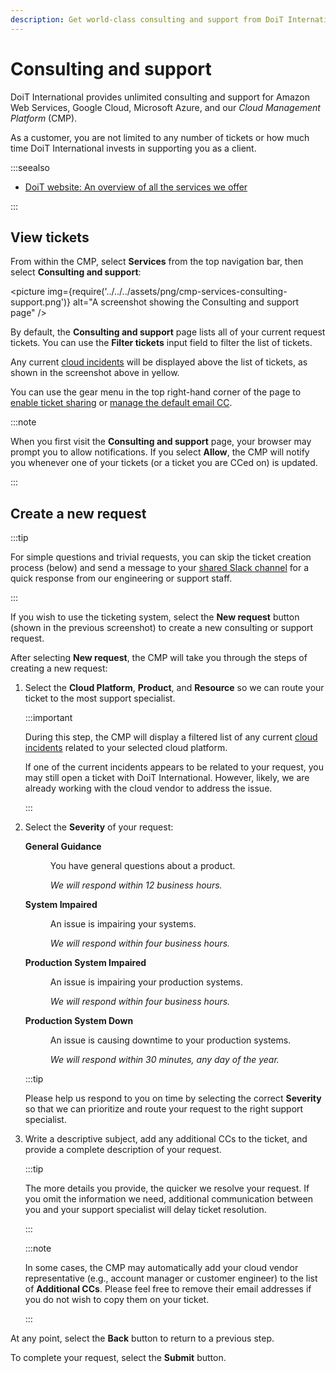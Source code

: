 ```yaml
---
description: Get world-class consulting and support from DoiT International
---
```


# Consulting and support

DoiT International provides unlimited consulting and support for Amazon Web Services, Google Cloud, Microsoft Azure, and our _Cloud Management Platform_ (CMP).

As a customer, you are not limited to any number of tickets or how much time DoiT International invests in supporting you as a client.

:::seealso

- [DoiT website: An overview of all the services we offer](https://www.doit-intl.com/services/)

:::

## View tickets

From within the CMP, select **Services** from the top navigation bar, then select **Consulting and support**:

<picture
  img={require('../../../assets/png/cmp-services-consulting-support.png')}
  alt="A screenshot showing the Consulting and support page"
/>

By default, the **Consulting and support** page lists all of your current request tickets. You can use the **Filter tickets** input field to filter the list of tickets.

Any current [cloud incidents](cloud-incidents.mdx) will be displayed above the list of tickets, as shown in the screenshot above in yellow.

You can use the gear menu in the top right-hand corner of the page to [enable ticket sharing](ticket-sharing.mdx) or [manage the default email CC](manage-default-email-cc.mdx).

:::note

When you first visit the **Consulting and support** page, your browser may prompt you to allow notifications. If you select **Allow**, the CMP will notify you whenever one of your tickets (or a ticket you are CCed on) is updated.

:::

## Create a new request

:::tip

For simple questions and trivial requests, you can skip the ticket creation process (below) and send a message to your [shared Slack channel](shared-slack-channel.mdx) for a quick response from our engineering or support staff.

:::

If you wish to use the ticketing system, select the **New request** button (shown in the previous screenshot) to create a new consulting or support request.

After selecting **New request**, the CMP will take you through the steps of creating a new request:

1. Select the **Cloud Platform**, **Product**, and **Resource** so we can route your ticket to the most support specialist.

   :::important

   During this step, the CMP will display a filtered list of any current [cloud incidents](cloud-incidents.mdx) related to your selected cloud platform.

   If one of the current incidents appears to be related to your request, you may still open a ticket with DoiT International. However, likely, we are already working with the cloud vendor to address the issue.

   :::

2. Select the **Severity** of your request:

   <dl>
     <dt>
       <strong>General Guidance</strong>
     </dt>
     <dd>
       <p>You have general questions about a product.</p>
       <p>
         <em>We will respond within 12 business hours.</em>
       </p>
     </dd>
     <dt>
       <strong>System Impaired</strong>
     </dt>
     <dd>
       <p>An issue is impairing your systems.</p>
       <p>
         <em>We will respond within four business hours.</em>
       </p>
     </dd>
     <dt>
       <strong>Production System Impaired</strong>
     </dt>
     <dd>
       <p>An issue is impairing your production systems.</p>
       <p>
         <em>We will respond within four business hours.</em>
       </p>
     </dd>
     <dt>
       <strong>Production System Down</strong>
     </dt>
     <dd>
       <p>An issue is causing downtime to your production systems.</p>
       <p>
         <em>We will respond within 30 minutes, any day of the year.</em>
       </p>
     </dd>
   </dl>

   :::tip

   Please help us respond to you on time by selecting the correct **Severity** so that we can prioritize and route your request to the right support specialist.

3. Write a descriptive subject, add any additional CCs to the ticket, and provide a complete description of your request.

   :::tip

   The more details you provide, the quicker we resolve your request. If you omit the information we need, additional communication between you and your support specialist will delay ticket resolution.

   :::

   :::note

   In some cases, the CMP may automatically add your cloud vendor representative (e.g., account manager or customer engineer) to the list of **Additional CCs**. Please feel free to remove their email addresses if you do not wish to copy them on your ticket.

   :::

At any point, select the **Back** button to return to a previous step.

To complete your request, select the **Submit** button.
